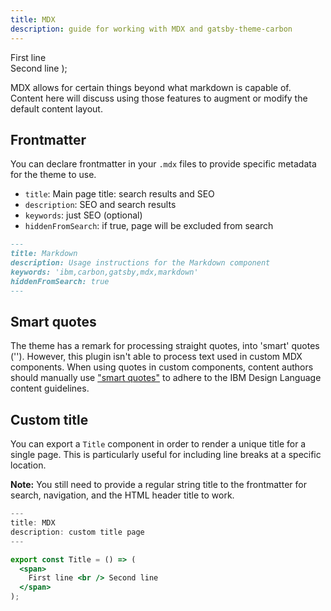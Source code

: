 ```yaml
---
title: MDX
description: guide for working with MDX and gatsby-theme-carbon
---
```


  <span>
    First line <br /> Second line
  </span>
);

<PageDescription>

MDX allows for certain things beyond what markdown is capable of. Content here
will discuss using those features to augment or modify the default content
layout.

</PageDescription>

## Frontmatter

You can declare frontmatter in your `.mdx` files to provide specific metadata for the theme to use.
- `title`: Main page title: search results and SEO
- `description`: SEO and search results
- `keywords`: just SEO (optional)
- `hiddenFromSearch`: if true, page will be excluded from search

```md
---
title: Markdown
description: Usage instructions for the Markdown component
keywords: 'ibm,carbon,gatsby,mdx,markdown'
hiddenFromSearch: true
---
```


## Smart quotes

The theme has a remark for processing straight quotes, into 'smart' quotes (''). However, this plugin isn't able to process text used in custom MDX components. 
When using quotes in custom components, content authors should manually use ["smart quotes"](https://www.figma.com/design-systems/) to adhere to the IBM Design Language content guidelines.


## Custom title

You can export a `Title` component in order to render a unique title for a single page. This is particularly useful for including line breaks at a specific location.

**Note:** You still need to provide a regular string title to the frontmatter for search, navigation, and the HTML header title to work.

```jsx
---
title: MDX
description: custom title page
---

export const Title = () => (
  <span>
    First line <br /> Second line
  </span>
);
```
